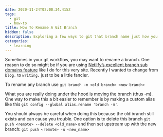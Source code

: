 ```yaml
---
date: 2020-11-24T02:00:34.415Z
tags:
  - git
  - how-to
title: How To Rename A Git Branch
hidden: false
description: Exploring a few ways to git that branch name just how you like it.
categories:
  - learning
---
```


Sometimes in your git workflow, you may want to rename a branch. One reason to
do so might be if you are using
[Netlify’s excellent branch sub domains feature](https://docs.netlify.com/domains-https/custom-domains/multiple-domains/#apex-domains-and-www-subdomains)
like I do for this very site. Recently I wanted to change from `blog.` to
`writing.` just to be a little fancier.

To rename any branch use `git branch -m <old branch> <new branch>`

What you are really doing under the hood is moving the branch (thus -m). One way
to make this a bit easier to remember is by making a custom alias like this
`git config --global alias.rename 'branch -m'`.

You should always be careful when doing this because the old branch still exists
and can cause you trouble. One option is to delete this branch
`git push <remote> --delete <old_name>` and then set upstream up with the new
branch: `git push <remote> -u <new_name>`
